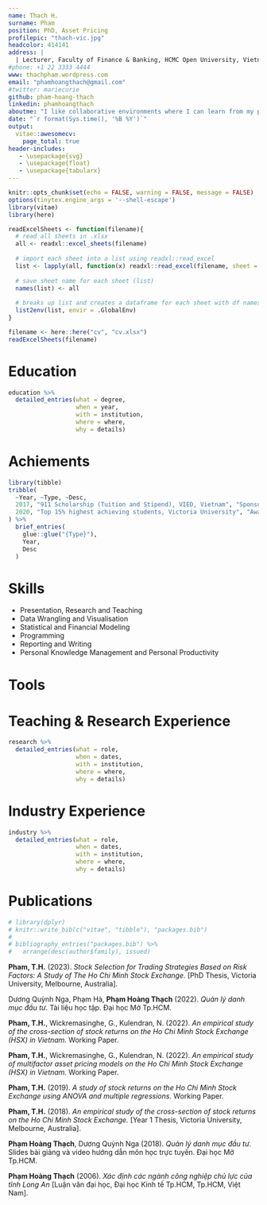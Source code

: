 ```yaml
---
name: Thach H.
surname: Pham
position: PhD, Asset Pricing
profilepic: "thach-vic.jpg"
headcolor: 414141
address: |
  | Lecturer, Faculty of Finance & Banking, HCMC Open University, Vietnam
#phone: +1 22 3333 4444
www: thachpham.wordpress.com
email: "phamhoangthach@gmail.com"
#twitter: mariecurie
github: pham-hoang-thach
linkedin: phamhoangthach
aboutme: "I like collaborative environments where I can learn from my peers. I have worked in a variety of roles ranging from financial  and data analyst to investment officer to researcher and lecturer. I am passionate about education and I believe that none of subject is too complex if the teacher is empathetic and willing to think of new approaches. In my PhD thesis, I have developed a framework for stock selection strategies based on mispricing and smart betas. This framework not only helps in explaining stock returns but also in evaluating the efficiency of stock markets and trading strategies. I am using Linux and free and open-source softwares. I prefer literate programming, reproducible research, and plain text."
date: "`r format(Sys.time(), '%B %Y')`"
output: 
  vitae::awesomecv:
    page_total: true
header-includes:
   - \usepackage{svg}
   - \usepackage{float}
   - \usepackage{tabularx}
---
```


```r
knitr::opts_chunk$set(echo = FALSE, warning = FALSE, message = FALSE)
options(tinytex.engine_args = '--shell-escape')
library(vitae)
library(here)
```

```r
readExcelSheets <- function(filename){
  # read all sheets in .xlsx 
  all <- readxl::excel_sheets(filename)
  
  # import each sheet into a list using readxl::read_excel
  list <- lapply(all, function(x) readxl::read_excel(filename, sheet = x))
  
  # save sheet name for each sheet (list)
  names(list) <- all
  
  # breaks up list and creates a dataframe for each sheet with df names matching sheet names
  list2env(list, envir = .GlobalEnv)
}
```

```r
filename <- here::here("cv", "cv.xlsx")
readExcelSheets(filename)
```

<!--
# About me

  * I have worked in a variety of roles ranging from financial analyst to investment officer to researcher. I like collaborative environments where I can learn from my peers. 
  * I have a strong background in the finance literature and working knowledge of stock markets.
  * My research interests include asset pricing, portfolio optimisation, market efficiency, and trading strategies. 
 * I am passionate about literate programming and reproducible research. 
 * I prefer $\href{https://plain-text.co/}{\text{plain text}}$ & $\href{https://en.wikipedia.org/wiki/Free_and_open-source_software}{\text{FOSS (Free and open-source software)}}$. 
 -->
 
# Education

```r
education %>% 
  detailed_entries(what = degree,
                   when = year,
                   with = institution,
                   where = where,
                   why = details)
```

# Achiements

```r
library(tibble)
tribble(
  ~Year, ~Type, ~Desc,
  2017, "911 Scholarship (Tuition and Stipend), VIED, Vietnam", "Sponsored for PhD study at Victoria University, Melbourne, Australia.",
  2020, "Top 15% highest achieving students, Victoria University", "Awarded for the outstanding academic achievements."
) %>% 
  brief_entries(
    glue::glue("{Type}"),
    Year, 
    Desc
  )
```

# Skills

  * Presentation, Research and Teaching
  * Data Wrangling and Visualisation
  * Statistical and Financial Modeling
  * Programming
  * Reporting and Writing
  * Personal Knowledge Management and Personal Productivity

# Tools

\begin{table}[H]
\begin{tabularx}{1\linewidth}{X X X}
\includesvg[width=30pt]{img/R} \href{https://cran.r-project.org/}{R} & \includesvg[width=30pt]{img/debian} \href{https://www.debian.org/}{Debian} & \includesvg[width=30pt]{img/python} \href{https://www.python.org/}{Python} \\
\includesvg[width=30pt]{img/markdown} \href{https://www.markdownguide.org/}{Markdown} & \includesvg[width=30pt]{img/emacs} \href{https://www.gnu.org/software/emacs/}{Emacs} & \includesvg[width=30pt]{img/unicorn} \href{https://orgmode.org/}{Org Mode} \\
\includesvg[width=30pt]{img/latex} \href{https://www.latex-project.org/}{LaTeX}& \includesvg[width=30pt]{img/zotero} \href{https://www.zotero.org/}{Zotero} & \includesvg[width=30pt]{img/git} \href{https://git-scm.com/}{Git}
\end{tabularx}
\end{table}

# Teaching & Research Experience

```r
research %>% 
  detailed_entries(what = role,
                   when = dates,
                   with = institution,
                   where = where,
                   why = details)
```


# Industry Experience

```r
industry %>% 
  detailed_entries(what = role,
                   when = dates,
                   with = institution,
                   where = where,
                   why = details)
```


# Publications

```r
# library(dplyr)
# knitr::write_bib(c("vitae", "tibble"), "packages.bib")
# 
# bibliography_entries("packages.bib") %>%
#   arrange(desc(author$family), issued)
```

<!-- \setlength{\leftskip}{0cm} -->
<!-- **2023** -->

<!--\setlength{\leftskip}{1cm}-->
**Pham, T.H.** (2023). *Stock Selection for Trading Strategies Based on Risk Factors: A Study of The Ho Chi Minh Stock Exchange*. [PhD Thesis, Victoria University, Melbourne, Australia].

<!--\setlength{\leftskip}{1cm}-->
Dương Quỳnh Nga, Phạm Hà, **Phạm Hoàng Thạch** (2022). *Quản lý danh mục đầu tư*. Tài liệu học tập. Đại học Mở Tp.HCM. 

<!--\setlength{\leftskip}{1cm}-->
**Pham, T.H.**, Wickremasinghe, G., Kulendran, N. (2022). *An empirical study of the cross-section of stock returns on the Ho Chi Minh Stock Exchange (HSX) in Vietnam.* Working Paper.

<!--\setlength{\leftskip}{1cm}-->
**Pham, T.H.**, Wickremasinghe, G., Kulendran, N. (2022). *An empirical study of multifactor asset pricing models on the Ho Chi Minh Stock Exchange (HSX) in Vietnam.* Working Paper.

<!--\setlength{\leftskip}{1cm}-->
**Pham, T.H.** (2019). *A study of stock returns on the Ho Chi Minh Stock Exchange using ANOVA and multiple regressions.* Working Paper.

<!--\setlength{\leftskip}{1cm}-->
**Pham, T.H.** (2018). *An empirical study of the cross-section of stock returns on the Ho Chi Minh Stock Exchange.* [Year 1 Thesis, Victoria University, Melbourne, Australia]. 

<!--\setlength{\leftskip}{1cm}-->
**Phạm Hoàng Thạch**, Dương Quỳnh Nga (2018). *Quản lý danh mục đầu tư*. Slides bài giảng và video hướng dẫn môn học trực tuyến. Đại học Mở Tp.HCM. 

<!--\setlength{\leftskip}{1cm}-->
**Phạm Hoàng Thạch** (2006). *Xác định các ngành công nghiệp chủ lực của tỉnh Long An* [Luận văn đại học, Đại học Kinh tế Tp.HCM, Tp.HCM, Việt Nam]. 
